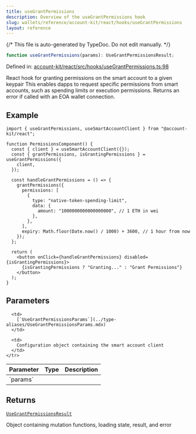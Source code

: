 ```yaml
---
title: useGrantPermissions
description: Overview of the useGrantPermissions hook
slug: wallets/reference/account-kit/react/hooks/useGrantPermissions
layout: reference
---
```


{/* This file is auto-generated by TypeDoc. Do not edit manually. */}

```ts
function useGrantPermissions(params): UseGrantPermissionsResult;
```

Defined in: [account-kit/react/src/hooks/useGrantPermissions.ts:98](https://github.com/alchemyplatform/aa-sdk/blob/0cc60e9f694c242d91befdaa2f26cdec3ee389c5/account-kit/react/src/hooks/useGrantPermissions.ts#L98)

React hook for granting permissions on the smart account to a given keypair
This enables dapps to request specific permissions from smart accounts, such as spending limits or execution permissions.
Returns an error if called with an EOA wallet connection.

## Example

```tsx twoslash
import { useGrantPermissions, useSmartAccountClient } from "@account-kit/react";

function PermissionsComponent() {
  const { client } = useSmartAccountClient({});
  const { grantPermissions, isGrantingPermissions } = useGrantPermissions({
    client,
  });

  const handleGrantPermissions = () => {
    grantPermissions({
      permissions: [
        {
          type: "native-token-spending-limit",
          data: {
            amount: "1000000000000000000", // 1 ETH in wei
          },
        },
      ],
      expiry: Math.floor(Date.now() / 1000) + 3600, // 1 hour from now
    });
  };

  return (
    <button onClick={handleGrantPermissions} disabled={isGrantingPermissions}>
      {isGrantingPermissions ? "Granting..." : "Grant Permissions"}
    </button>
  );
}
```

## Parameters

<table>
  <thead>
    <tr>
      <th align="left">Parameter</th>
      <th align="left">Type</th>
      <th align="left">Description</th>
    </tr>
  </thead>

  <tbody>
    <tr>
      <td>
        `params`
      </td>

      <td>
        [`UseGrantPermissionsParams`](../type-aliases/UseGrantPermissionsParams.mdx)
      </td>

      <td>
        Configuration object containing the smart account client
      </td>
    </tr>

  </tbody>
</table>

## Returns

[`UseGrantPermissionsResult`](../type-aliases/UseGrantPermissionsResult.mdx)

Object containing mutation functions, loading state, result, and error
